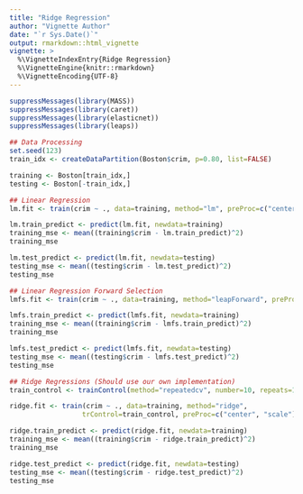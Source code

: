 ```yaml
---
title: "Ridge Regression"
author: "Vignette Author"
date: "`r Sys.Date()`"
output: rmarkdown::html_vignette
vignette: >
  %\VignetteIndexEntry{Ridge Regression}
  %\VignetteEngine{knitr::rmarkdown}
  %\VignetteEncoding{UTF-8}
---
```


```r
suppressMessages(library(MASS))
suppressMessages(library(caret))
suppressMessages(library(elasticnet))
suppressMessages(library(leaps))

## Data Processing
set.seed(123)
train_idx <- createDataPartition(Boston$crim, p=0.80, list=FALSE)

training <- Boston[train_idx,]
testing <- Boston[-train_idx,]

## Linear Regression
lm.fit <- train(crim ~ ., data=training, method="lm", preProc=c("center", "scale"))

lm.train_predict <- predict(lm.fit, newdata=training)
training_mse <- mean((training$crim - lm.train_predict)^2)
training_mse

lm.test_predict <- predict(lm.fit, newdata=testing)
testing_mse <- mean((testing$crim - lm.test_predict)^2)
testing_mse

## Linear Regression Forward Selection
lmfs.fit <- train(crim ~ ., data=training, method="leapForward", preProc=c("center", "scale"))

lmfs.train_predict <- predict(lmfs.fit, newdata=training)
training_mse <- mean((training$crim - lmfs.train_predict)^2)
training_mse

lmfs.test_predict <- predict(lmfs.fit, newdata=testing)
testing_mse <- mean((testing$crim - lmfs.test_predict)^2)
testing_mse

## Ridge Regressions (Should use our own implementation)
train_control <- trainControl(method="repeatedcv", number=10, repeats=10)

ridge.fit <- train(crim ~ ., data=training, method="ridge",
                  trControl=train_control, preProc=c("center", "scale"))

ridge.train_predict <- predict(ridge.fit, newdata=training)
training_mse <- mean((training$crim - ridge.train_predict)^2)
training_mse

ridge.test_predict <- predict(ridge.fit, newdata=testing)
testing_mse <- mean((testing$crim - ridge.test_predict)^2)
testing_mse
```
